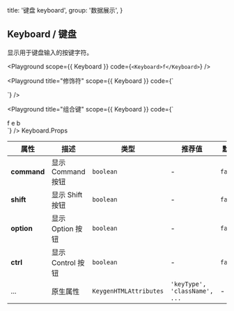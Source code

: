 
  title: '键盘 keyboard',
  group: '数据展示',
}

## Keyboard / 键盘

显示用于键盘输入的按键字符。

<Playground
  scope={{ Keyboard }}
  code={`
<Keyboard>f</Keyboard>
`}
/>

<Playground
  title="修饰符"
  scope={{ Keyboard }}
  code={`
<div>
  <Keyboard command mr="10px" />
  <Keyboard shift mr="10px" />
  <Keyboard option mr="10px" />
  <Keyboard ctrl mr="10px" />
</div>
`}
/>

<Playground
  title="组合键"
  scope={{ Keyboard }}
  code={`
<div>
  <Keyboard command mr="10px">f</Keyboard>
  <Keyboard shift mr="10px">e</Keyboard>
  <Keyboard option ctrl mr="10px">b</Keyboard>
</div>
`}
/>

<Attributes edit="/pages/zh-cn/components/keyboard.mdx">
<Attributes.Title>Keyboard.Props</Attributes.Title>

| 属性        | 描述              | 类型                   | 推荐值                        | 默认    |
| ----------- | ----------------- | ---------------------- | ----------------------------- | ------- |
| **command** | 显示 Command 按钮 | `boolean`              | -                             | `false` |
| **shift**   | 显示 Shift 按钮   | `boolean`              | -                             | `false` |
| **option**  | 显示 Option 按钮  | `boolean`              | -                             | `false` |
| **ctrl**    | 显示 Control 按钮 | `boolean`              | -                             | `false` |
| ...         | 原生属性          | `KeygenHTMLAttributes` | `'keyType', 'className', ...` | -       |

</Attributes>

